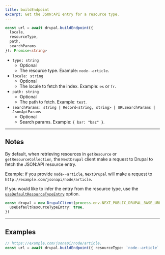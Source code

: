 ```yaml
---
title: buildEndpoint
excerpt: Get the JSON:API entry for a resource type.
---
```


```ts
const url = await drupal.buildEndpoint({
  locale,
  resourceType,
  path,
  searchParams
}): Promise<string>
```

- `type: string`
  - Optional
  - The resource type. Example: `node--article`.
- `locale: string`
  - Optional
  - The locale to fetch the index. Example: `es` or `fr`.
- `path: string`
  - Optional
  - The path to fetch. Example: `test`.
- `searchParams: string | Record<string, string> | URLSearchParams | JsonApiParams`
  - Optional
  - Search params. Example: `{ bar: "baz" }`.

---

## Notes

By default, when retrieving resources in `getResource` or `getResourceCollection`, the `NextDrupal` client make a request to Drupal to fetch the JSON:API resource entry.

Example: if you provide `node--article`, `NextDrupal` will make a request to `http://example.com/jsonapi/node/article`.

If you would like to infer the entry from the resource type, use the [`useDefaultResourceTypeEntry`](/docs/configuration#usedefaultresourcetypeentry) option.

```ts
const drupal = new DrupalClient(process.env.NEXT_PUBLIC_DRUPAL_BASE_URL, {
  useDefaultResourceTypeEntry: true,
})
```

---

## Examples

```ts
// https://example.com/jsonapi/node/article.
const url = await drupal.buildEndpoint({ resourceType: `node--article` })
```

<!--
************************************************************
*  TODO: Remove this block before publishing.

*  Comment: Add more examples. Not sure how the 'path' works
************************************************************
-->
